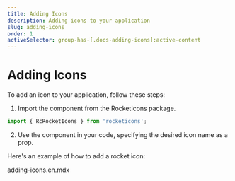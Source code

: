 ```yaml
---
title: Adding Icons
description: Adding icons to your application
slug: adding-icons
order: 1
activeSelector: group-has-[.docs-adding-icons]:active-content
---
```



# Adding Icons

To add an icon to your application, follow these steps:

1. Import the <RocketIconsText className="text-slate-900 dark:text-white" /> component from the RocketIcons package.

```typescript
import { RcRocketIcons } from 'rocketicons';
```

2. Use the <RocketIconsText className="text-slate-900 dark:text-white" /> component in your code, specifying the desired icon name as a prop.

Here's an example of how to add a rocket icon:


adding-icons.en.mdx